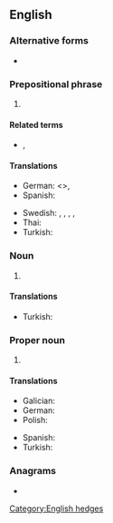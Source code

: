 {{also|Imo|imo|-imo}}
==English==

===Alternative forms===
* {{alter|en|imo}}

===Prepositional phrase===
{{en-prep phrase}}

# {{lb|en|informal|internet slang|text messaging}} {{initialism of|en|[[in my opinion]]}}

====Related terms====
* {{sense|internet slang, text messaging}} {{l|en|IMHO}}, {{l|en|IMNSHO}}

====Translations====
{{trans-top|in my opinion}}
* German: {{t+|de|meines Erachtens}} <{{t+|de|m. E.}}>, {{t|de|meiner Meinung nach}}
* Spanish: {{t|es|en mi opinión}}
{{trans-mid}}
* Swedish: {{t|sv|efter min mening|c}}, {{t|sv|enligt min åsikt|c}}, {{t|sv|enligt mitt förmenande}}, {{t|sv|i mitt tycke}}, {{t|sv|enligt mig}}
* Thai: {{t+|th|คหสต.}}
* Turkish: {{t+|tr|bence}}
{{trans-bottom}}

===Noun===
{{en-noun|~}}

# {{lb|en|business}} {{initialism of|en|[[information management officer]]}}

====Translations====
{{trans-top|information management officer}}
* Turkish: {{t|tr|bilgi yönetim subayı}}
{{trans-mid}}
{{trans-bottom}}

===Proper noun===
{{en-proper noun}}

# {{lb|en|nautical}} {{initialism of|en|International Maritime Organization}}

====Translations====
{{trans-top|International Maritime Organization}}
* Galician: {{t|gl|OMI|f}}
* German: {{t|de|Internationale Seeschifffahrts-Organisation|f}}
* Polish: {{t|pl|Międzynarodowa Organizacja Morska|f}}
{{trans-mid}}
* Spanish: {{t|es|OMI|f}}
* Turkish: {{t|tr|Uluslararası Denizcilik Teşkilatı}}
{{trans-bottom}}

===Anagrams===
* {{anagrams|en|a=imo|IOM|MOI|Mio|mo'i|moi|omi}}

[[Category:English hedges]]